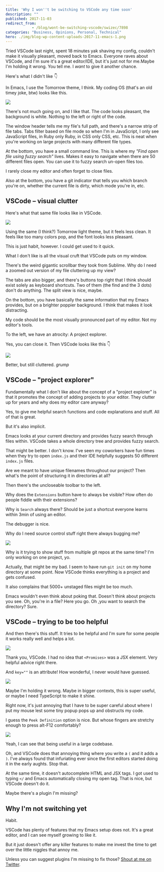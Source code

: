 ```yaml
---
title: 'Why I won''t be switching to VSCode any time soon'
description: ""
published: 2017-11-03
redirect_from: 
            - /blog/wont-be-switching-vscode/swizec/7898
categories: "Business, Opinions, Personal, Technical"
hero: ./img/blog-wp-content-uploads-2017-11-emacs-1.png
---
```

Tried VSCode last night, spent 18 minutes yak shaving my config, couldn&#x27;t make it visually pleasant, moved back to Emacs. Everyone raves about VSCode, and I&#x27;m sure it&#x27;s a great editor/IDE, but it&#x27;s just not for me.Maybe I&#x27;m holding it wrong. You tell me. I _want_ to give it another chance.



Here&#x27;s what I didn&#x27;t like 👇



In Emacs, I use the Tomorrow theme, I think. My coding OS (that&#x27;s an old timey joke, btw) looks like this.



![](./img/blog-wp-content-uploads-2017-11-emacs-1.png)



There&#x27;s not much going on, and I like that. The code looks pleasant, the background is white. Nothing to the left or right of the code.



The window header tells me my file&#x27;s full path, and there&#x27;s a narrow strip of file tabs. Tabs filter based on file mode so when I&#x27;m in JavaScript, I only see JavaScript files, in Ruby only Ruby, in CSS only CSS, etc. This is neat when you&#x27;re working on large projects with many different file types.



At the bottom, you have a small command line. This is where my _&quot;Find open file using fuzzy search&quot;_ lives. Makes it easy to navigate when there are 50 different files open. You can use it to fuzzy search un-open files too.



I rarely close my editor and often forget to close files.



Also at the bottom, you have a git indicator that tells you which branch you&#x27;re on, whether the current file is dirty, which mode you&#x27;re in, etc.



## VSCode – visual clutter



Here&#x27;s what that same file looks like in VSCode.



![](./img/blog-wp-content-uploads-2017-11-vscode-1.png)



Using the same (I think?) Tomorrow light theme, but it feels less clean. It feels like too many colors pop, and the font looks less pleasant.



This is just habit, however. I could get used to it quick.



What I don&#x27;t like is all the visual cruft that VSCode puts on my window.



There&#x27;s the weird gigantic scrollbar they took from Sublime. Why do I need a zoomed out version of my file cluttering up my view?



The tabs are also bigger, and there&#x27;s buttons top right that I think should exist solely as keyboard shortcuts. Two of them (the find and the 3 dots) don&#x27;t do anything. The split view is nice, maybe.



On the bottom, you have basically the same information that my Emacs provides, but on a brighter poppier background. I think that makes it look distracting.



My code should be the most visually pronounced part of my editor. Not my editor&#x27;s tools.



To the left, we have an atrocity: A project explorer.



Yes, you can close it. Then VSCode looks like this 👇



![](./img/blog-wp-content-uploads-2017-11-vscode-2.png)



Better, but still cluttered. _grump_



## VSCode – &quot;project explorer&quot;



Fundamentally what I don&#x27;t like about the concept of a &quot;project explorer&quot; is that it promotes the concept of adding projects to your editor. They clutter up for years and why does my editor care anyway?



Yes, to give me helpful search functions and code explanations and stuff. All of that is great.



But it&#x27;s also implicit.



Emacs looks at your current directory and provides fuzzy search through files within. VSCode takes a whole directory tree and provides fuzzy search.



That might be better. I don&#x27;t know. I&#x27;ve seen my coworkers have fun times when they try to open `index.js` and their IDE helpfully suggests 50 different `index.js` files.



Are we meant to have unique filenames throughout our project? Then what&#x27;s the point of structuring it in directories at all?



Then there&#x27;s the uncloseable toolbar to the left.



Why does the `Extensions` button have to always be visible? How often do people fiddle with their extensions?



Why is `Search` always there? Should be just a shortcut everyone learns within 3min of using an editor.



The debugger is nice.



Why do I need source control stuff right there always bugging me?



![](./img/blog-wp-content-uploads-2017-11-vscode-3.png)



Why is it trying to show stuff from multiple git repos at the same time? I&#x27;m only working on one project, yo.



Actually, that might be my bad. I seem to have run `git init` on my home directory at some point. Now VSCode thinks everything is a project and gets confused.



It also complains that 5000+ unstaged files might be too much.



Emacs wouldn&#x27;t even think about poking that. Doesn&#x27;t think about projects you see. Oh, you&#x27;re in a file? Here you go. Oh ,you want to search the directory? Sure.



## VSCode – trying to be too helpful



And then there&#x27;s this stuff. It tries to be helpful and I&#x27;m sure for some people it works really well and helps a lot.



![](./img/blog-wp-content-uploads-2017-11-vscode-4.png)



Thank you, VSCode. I had no idea that `<Promises>` was a JSX element. Very helpful advice right there.



And `key=""` is an attribute! How wonderful, I never would have guessed.



![](./img/blog-wp-content-uploads-2017-11-vscode-5.png)



Maybe I&#x27;m holding it wrong. Maybe in bigger contexts, this is super useful, or maybe I need TypeScript to make it shine.



Right now, it&#x27;s just annoying that I have to be super careful about where I put my mouse lest some tiny popup pops up and obstructs my code.



I guess the `Peek Definition` option is nice. But whose fingers are stretchy enough to press alt-F12 comfortably?



![](./img/blog-wp-content-uploads-2017-11-vscode-6.png)



Yeah, I can see that being useful in a large codebase.



Oh, and VSCode does that annoying thing where you write a `(` and it adds a `)`. I&#x27;ve always found that infuriating ever since the first editors started doing it in the early aughts. Stop that.



At the same time, it doesn&#x27;t autocomplete HTML and JSX tags. I got used to typing `</` and Emacs automatically closing my open tag. That is nice, but VSCode doesn&#x27;t do it.



Maybe there&#x27;s a plugin I&#x27;m missing?



## Why I&#x27;m not switching yet



Habit.



VSCode has plenty of features that my Emacs setup does not. It&#x27;s a great editor, and I can see myself growing to like it.



But it just doesn&#x27;t offer any killer features to make me invest the time to get over the little niggles that annoy me.



Unless you can suggest plugins I&#x27;m missing to fix those? [Shout at me on Twitter](<http://twitter.com/home?status=.@swizec&#x27;s%20VSCode%20opinion%20is%20dumb%20because:  https://swizec.com/blog/wont-be-switching-vscode/swizec/7898>).